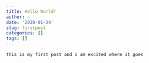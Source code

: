 ```yaml
---
title: Hello World!
author: ~
date: '2020-01-24'
slug: firstpost
categories: []
tags: []
---
```


    this is my first post and i am excited where it goes 
